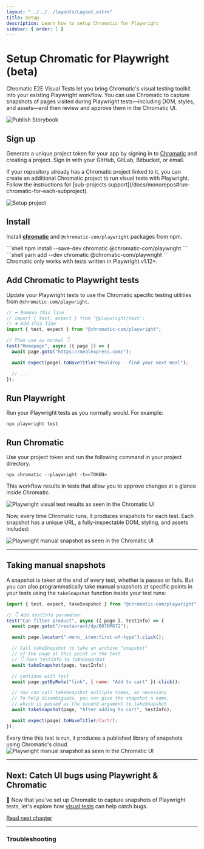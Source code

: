 ```yaml
---
layout: "../../../layouts/Layout.astro"
title: Setup
description: Learn how to setup Chromatic for Playwright
sidebar: { order: 1 }
---
```



# Setup Chromatic for Playwright (beta)

Chromatic E2E Visual Tests let you bring Chromatic's visual testing toolkit into your existing Playwright workflow. You can use Chromatic to capture snapshots of pages visited during Playwright tests—including DOM, styles, and assets—and then review and approve them in the Chromatic UI.

![Publish Storybook](../../../images/workflow-publish.png)

## Sign up

Generate a unique project token for your app by signing in to [Chromatic](https://www.chromatic.com/start) and creating a project. Sign in with your GitHub, GitLab, Bitbucket, or email.

<div class="aside">
  If your repository already has a Chromatic project linked to it, you can
  create an additional Chromatic project to run visual tests with Playwright.
  Follow the instructions for [sub-projects
  support](/docs/monorepos#run-chromatic-for-each-subproject).
</div>

<DemoChromaticUnlinked />

![Setup project](../../../images/setup.png)

## Install

Install [**chromatic**](https://www.npmjs.com/package/chromatic) and `@chromatic-com/playwright` packages from npm.

<Tabs>
  <TabItem label="npm">
    ```shell
    npm install --save-dev chromatic @chromatic-com/playwright
    ```
  </TabItem>

  <TabItem label="yarn">
    ```shell
    yarn add --dev chromatic @chromatic-com/playwright
    ```
  </TabItem>
</Tabs>

<div class="aside">
  Chromatic only works with tests written in Playwright v1.12+.
</div>

## Add Chromatic to Playwright tests

Update your Playwright tests to use the Chromatic specific testing utilities from `@chromatic-com/playwright`.

```js
// ➖ Remove this line
// import { test, expect } from '@playwright/test';
// ➕ Add this line
import { test, expect } from "@chromatic-com/playwright";

// Then use as normal 👇
test("Homepage", async ({ page }) => {
  await page.goto("https://mealexpress.com/");

  await expect(page).toHaveTitle("Mealdrop - find your next meal");

  // ...
});
```

## Run Playwright

Run your Playwright tests as you normally would. For example:

```shell
npx playwright test
```

## Run Chromatic

Use your project token and run the following command in your project directory.

```shell
npx chromatic --playwright -t=<TOKEN>
```

This workflow results in tests that allow you to approve changes at a glance inside Chromatic.

![Playwright visual test results as seen in the Chromatic UI](../../../images/e2e-playwright-build.png)

Now, every time Chromatic runs, it produces snapshots for each test. Each snapshot has a unique URL, a fully-inspectable DOM, styling, and assets included:

![Playwright manual snapshot as seen in the Chromatic UI](../../../images/e2e-playwright-library.jpg)

---

## Taking manual snapshots

A snapshot is taken at the end of every test, whether is passes or fails. But you can also programmatically take manual snapshots at specific points in your tests using the `takeSnapshot` function inside your test runs:

```js
import { test, expect, takeSnapshot } from "@chromatic-com/playwright";

// 👇 Add testInfo parameter
test("Can filter product", async ({ page }, testInfo) => {
  await page.goto("/restaurant/dp/B07KMG72");

  await page.locator(".menu__item:first-of-type").click();

  // Call takeSnapshot to take an archive "snapshot"
  // of the page at this point in the test
  // 👇 Pass testInfo to takeSnapshot
  await takeSnapshot(page, testInfo);

  // continue with test
  await page.getByRole("link", { name: "Add to cart" }).click();

  // You can call takeSnapshot multiple times, as necessary
  // To help disambiguate, you can give the snapshot a name,
  // which is passed as the second argument to takeSnapshot
  await takeSnapshot(page, "After adding to cart", testInfo);

  await expect(page).toHaveTitle(/Cart/);
});
```

Every time this test is run, it produces a published library of snapshots using Chromatic's cloud.
![Playwright manual snapshot as seen in the Chromatic UI](../../../images/e2e-playwright-manual.jpg)

---

## Next: Catch UI bugs using Playwright & Chromatic

📸 Now that you've set up Chromatic to capture snapshots of Playwright tests, let's explore how [visual tests](test) can help catch bugs.

<a class="btn primary round" href="test">
  Read next chapter
</a>

---

### Troubleshooting

<TroubleshootingSetup />
